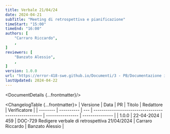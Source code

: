 ```yaml
---
title: Verbale 21/04/24
date: 2024-04-21
subTitle: "Meeting di retrospettiva e pianificazione"
timeStart: "15:00"
timeEnd: "16:00"
authors: [
	"Carraro Riccardo",
	,
]
reviewers: [
	"Banzato Alessio",
	,
]
version: 1.0.0
url: "https://error-418-swe.github.io/Documenti/3 - PB/Documentazione interna/Verbali/24-04-21_v1.0.0.pdf"
lastUpdated: 2024-04-22
---
```



<DocumentDetails {...frontmatter}/>

<ChangelogTable {...frontmatter}>
| Versione | Data       | PR  | Titolo                                               | Redattore        | Verificatore    |
| -------- | ---------- | --- | ---------------------------------------------------- | ---------------- | --------------- |
| 1.0.0    | 22-04-2024 | 459 | DOC-729 Redigere verbale di retrospettiva 21/04/2024 | Carraro Riccardo | Banzato Alessio |
</ChangelogTable>

